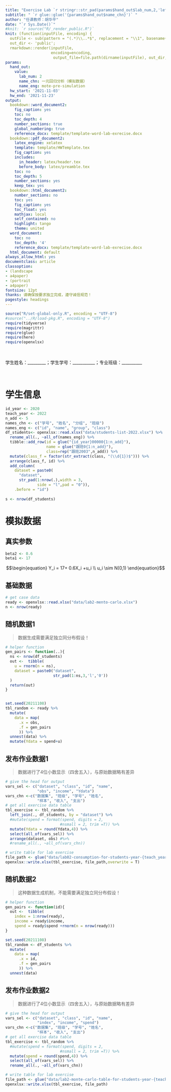 ```yaml
---
title: "Exercise Lab `r stringr::str_pad(params$hand_out$lab_num,2,'left','0')` 课程作业"
subtitle: " `r glue::glue('{params$hand_out$name_chn}')` "
author: "任课教师：胡华平"
date: "`r Sys.Date()`"
#knit: `r source("R/_render_public.R")`
knit: (function(inputFile, encoding) { 
  outFile <- sub(pattern = "(.*)\\..*$", replacement = "\\1", basename(inputFile));
  out_dir <- 'public';
  rmarkdown::render(inputFile,
                    encoding=encoding,
                     output_file=file.path(dirname(inputFile), out_dir, outFile)) })
params:
  hand_out:
    value:
      lab_num: 2
      name_chn: 一元回归分析（模拟数据）
      name_eng: mote-pre-simulation
  hw_start: '2021-11-03'
  hw_end: '2021-11-23'
output:
  bookdown::word_document2:
    fig_caption: yes
    toc: no
    toc_depth: 4
    number_sections: true
    global_numbering: true
    reference_docx: template/template-word-lab-exrecise.docx
  bookdown::pdf_document2:
    latex_engine: xelatex
    template: template/HWTemplate.tex
    fig_caption: yes
    includes:
      in_header: latex/header.tex
      before_body: latex/preamble.tex
    toc: no
    toc_depth: 5
    number_sections: yes
    keep_tex: yes
  bookdown::html_document2:
    number_sections: no
    toc: yes
    fig_caption: yes
    toc_float: yes
    mathjax: local
    self_contained: no
    highlight: tango
    theme: united
  word_document:
    toc: no
    toc_depth: '4'
    reference_docx: template/template-word-lab-exrecise.docx
  html_document: default
always_allow_html: yes
documentclass: article
classoption:
- (landscape
- a4paper)
- (portrait
- a4paper)
fontsize: 12pt
thanks: 请确保按要求独立完成，遵守诚信规范！
pagestyle: headings
---
```


```r
source("R/set-global-only.R", encoding = "UTF-8")
#source("../R/load-pkg.R", encoding = "UTF-8")
require(tidyverse)
require(magrittr)
require(glue)
require(here)
require(openxlsx)
```

</br>

学生姓名：_________；学生学号：___________；专业班级：__________

</br>


# 学生信息

```r
id_year <- 2020
teach_year <- 2022
n_add <- 5
names_chn <- c("学号", "姓名", "分组", "班级")
names_eng <- c("id", "name", "group", "class")
df_students<- openxlsx::read.xlsx("data/students-list-2022.xlsx") %>%
  rename_all(., ~all_of(names_eng)) %>%
  tibble::add_row(id = glue("{id_year}00000{1:n_add}"),
                  name = glue("跟班0{1:n_add}"),
                  class=rep("跟班2003",n_add)) %>%
  mutate(class_f = factor(str_extract(class, "(\\d{1})$"))) %>%
  arrange(class_f, id) %>%
  add_column(
    dataset = paste0(
      "dataset", 
      str_pad(1:nrow(.),width = 3,
              side = "l",pad = "0")),
    .before = "id") 
  
s <- nrow(df_students) 
```


# 模拟数据

## 真实参数

```r
beta2 <- 0.6
beta1 <- 17
```


$$\begin{equation}
Y_i = 17+ 0.6X_i +u_i \\
u_i \sim N(0,1)
\end{equation}$$

## 基础数据

```r
# get case data
ready <- openxlsx::read.xlsx("data/lab2-mento-carlo.xlsx")
n <- nrow(ready)
```

## 随机数据1

> 数据生成需要满足独立同分布假设！

```r
# helper function
gen_pairs <- function(..){
  ns <- nrow(df_students)
  out <-  tibble(
    u = rnorm(n = ns),
    dataset = paste0("dataset",
                     str_pad(1:ns,3,'l','0'))
  )
  return(out)
}


set.seed(20211108)
tbl_random <- ready %>%
  mutate(
    data = map(
      .x = obs, 
      .f = gen_pairs
      )) %>%
  unnest(data) %>%
  mutate(Ydata = spend+u) 
```

## 发布作业数据1

> 数据进行了4位小数显示（四舍五入），与原始数据略有差异

```r
# give the head for output
vars_sel <- c("dataset", "class", "id", "name", 
              "obs", "income", "Ydata")
vars_chn <-c("数据集", "班级", "学号", "姓名", 
              "样本", "收入", "支出")
# get all exercise data table
tbl_exercise <- tbl_random %>%
  left_join(., df_students, by = "dataset") %>%
  #mutate(spend = format(spend, digits = 2,
                        #nsmall = 2, trim =T)) %>%
  mutate(Ydata = round(Ydata,4)) %>%
  select(all_of(vars_sel)) %>%
  arrange(dataset, obs) #%>%
  #rename_all(., ~all_of(vars_chn))

# write table for lab exercise
file_path <- glue("data/lab02-consumption-for-students-year-{teach_year}.xlsx")
openxlsx::write.xlsx(tbl_exercise, file_path,overwrite = T)
```

## 随机数据2

> 这种数据生成机制，不能需要满足独立同分布假设！

```r
# helper function
gen_pairs <- function(id){
  out <-  tibble(
    index = 1:nrow(ready),
    income = ready$income,
    spend = ready$spend +rnorm(n = nrow(ready)))
}

set.seed(20211108)
tbl_random <- df_students %>%
  mutate(
    data = map(
      .x = id, 
      .f = gen_pairs
      )) %>%
  unnest(data)
```


## 发布作业数据2

> 数据进行了4位小数显示（四舍五入），与原始数据略有差异

```r
# give the head for output
vars_sel <- c("dataset", "class", "id", "name", 
              "index", "income", "spend")
vars_chn <-c("数据集", "班级", "学号", "姓名", 
              "样本", "收入", "支出")
# get all exercise data table
tbl_exercise <- tbl_random %>%
  #mutate(spend = format(spend, digits = 2,
                        #nsmall = 2, trim =T)) %>%
  mutate(spend = round(spend,4)) %>%
  select(all_of(vars_sel)) %>%
  rename_all(., ~all_of(vars_chn))

# write table for lab exercise
file_path <- glue("data/lab2-monte-carlo-table-for-students-year-{teach_year}.xlsx")
openxlsx::write.xlsx(tbl_exercise, file_path)
```


